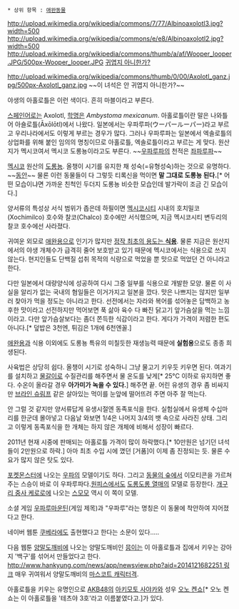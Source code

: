  * 상위 항목 : [[애완동물]]

http://upload.wikimedia.org/wikipedia/commons/7/77/Albinoaxolotl3.jpg?width=500
http://upload.wikimedia.org/wikipedia/commons/e/e8/Albinoaxolotl2.jpg?width=500
http://upload.wikimedia.org/wikipedia/commons/thumb/a/af/Wooper_looper.JPG/500px-Wooper_looper.JPG
[[야라나이카|귀엽지 아니한가?]]

http://upload.wikimedia.org/wikipedia/commons/thumb/0/00/Axolotl_ganz.jpg/500px-Axolotl_ganz.jpg
~~이 녀석은 안 귀엽지 아니한가?~~

야생의 아홀로틀은 이런 색이다. 흔히 마블이라고 부른다.

[[스페인어]]로는 Axolotl, [[학명]]은 ''Ambystoma mexicanum''. 아홀로틀이란 말은 나와틀어 아숄로틀(Āxōlōtl)에서 나왔다. 일본에서는 우파루파(ウーパールーパー)라고 부르고 우리나라에서도 이렇게 부르는 경우가 많다. 그러나 우파루파는 일본에서 엑솔로틀의 상업화를 위해 붙인 임의의 명칭이므로 아홀로틀, 엑솔로틀이라고 부르는 게 맞다. 원산지가 멕시코여서 멕시코 도롱뇽이라고도 부른다. ~~[[우파]]루파의 천적은 [[좌파]]루파~~

[[멕시코]] 원산의 [[도롱뇽]]. 올챙이 시기를 유지한 채 성숙(=유형성숙)하는 것으로 유명하다. ~~[[동안#s-1|동안]]~~ 물론 이런 동물들이 다 그렇듯 티록신을 먹이면 '''말 그대로 도롱뇽 된다.'''[* 어떤 모습이냐면 가까운 친척인 두더지 도롱뇽 비슷한 모습인데 발가락이 조금 긴 모습이다.]

양서류의 특성상 서식 범위가 좁은데 하필이면 [[멕시코시티]] 시내의 호치밀코(Xochimilco) 호수와 찰코(Chalco) 호수에만 서식했으며, 지금 멕시코시티 변두리의 찰코 호수에선 사라졌다.

귀여운 외모로 [[애완용]]으로 인기가 많지만 [[기니피그|정작 최초의 용도는 '''식용''']]. 물론 지금은 원산지에서의 야생 개체수가 급격히 줄어 보호받고 있기 때문에 멕시코에서는 식용으로 쓰지 않는다. 현지인들도 단백질 섭취 목적의 식량으로 먹었을 뿐 맛으로 먹었던 건 아니라고 한다.  

다만 일본에서 대량양식에 성공하여 다시 그중 일부를 식용으로 개발한 모양. 물론 이 사실을 알리가 없는 국내의 혐일들은 이거가지고 일본을 깠다. 맛은 나쁘지는 않지만 일부러 찾아가 먹을 정도는 아니라고 한다. 선전에서는 자라와 복어를 섞어놓은 담백하고 농후한 맛이라고 선전하지만 먹어보면 푹 삶아 육수 다 빠진 닭고기 앞가슴살을 먹는 느낌이라고. 다만 앞가슴살보다는 좀더 쫀득한 식감이라고 한다. 게다가 가격이 저렴한 편도 아니다.[* 덮밥은 3천엔, 튀김은 1개에 6천엔꼴.]

[[애완용]]과 식용 이외에도 도롱뇽 특유의 미칠듯한 재생능력 때문에 '''실험용'''으로도 종종 희생된다.

사육법은 상당히 쉽다. 올챙이 시기로 성숙하니 그냥 물고기 키우듯 키우면 된다. 여과기를 설치하고 [[물갈이]]로 수질관리를 해주면서 물 온도를 낮게[* 25°C 이하로 유지하면 좋다. 수온이 올라갈 경우 '''아가미가 녹을 수 있다.'''] 해주면 끝. 어린 유생의 경우 좀 비싸지만 [[알테미아#s-1|브라인 슈림프]] 같은 살아있는 먹이를 눈앞에 떨어뜨려 주면 아주 잘 먹는다. 

안 그럴 것 같지만 양서류답게 유생시절엔 동족포식을 한다. 실험실에서 유생체 수십마리를 한군데 몰아넣고 다음날 와보면 1/4은 나머지 3/4의 뱃 속으로 사라진 상태. 그리고 이렇게 동족포식을 한 개체는 하지 않은 개체에 비해서 성장이 빠르다.  

2011년 현재 시중에 판매되는 아홀로틀 가격이 많이 하락했다.[* 10만원은 넘기던 녀석들이 2만원으로 하락.] 아마 최초 수입 시에 꼈던 [거품]이 이제 좀 진정되는 듯. 물론 수요가 많지 않은 탓도 있다.

[[포켓몬스터]]에 나오는 [[우파(포켓몬스터)|우파]]의 모델이기도 하다. 그리고 [[동물의 숲 시리즈|동물의 숲]]에서 이모티콘을 가르쳐주는 스승이 바로 이 우파루파다.[[원피스(만화)|원피스]]에서도 [[도롱도롱 열매]]의 모델로 등장한다. [[개구리 중사 케로로]]에 나오는 [[자두#s-6|스모모]] 역시 이 쪽이 모델.

소셜 게임 [[우파루마운틴]](게임 제목)과 "우파루"라는 명칭은 이 동물에 착안하여 지어졌다고 한다.

네이버 웹툰 [[쿠베라(웹툰)|쿠베라]]에도 출현했다고 한다는 소문이 있다..... 

다음 웹툰 [[양말도깨비]]에 나오는 양말도깨비인 [[양말도깨비/등장인물#s-4.1|믕이]]는 이 아홀로틀과 집에서 키우는 강아지 '백구'를 섞어서 만들었다고 한다. [[http://www.hankyung.com/news/app/newsview.php?aid=2014121682251 링크]] 매우 귀여워서 양말도깨비의 [[마스코트 캐릭터]]격. 

아홀로틀을 키우는 유명인으로 [[AKB48]]의 [[아키모토 사야카]]와 성우 [[오노 켄쇼]][* 오노 켄쇼는 이 아홀로틀을 '테츠야 3호'라고 이름붙였다고.]가 있다.
